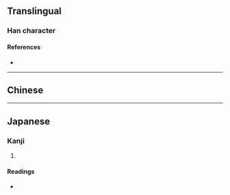 {{also|懺}}
{{character info/new}}
==Translingual==

===Han character===
{{Han char|rn=61|rad=心|as=15|sn=18|four=|canj=PJIM|ids=⿰忄韯}}

====References====
* {{Han ref|kx=0407.551|hdz=42366.140|uh=61F4|ud=25076}}

----

==Chinese==
{{zh-see|懺|v}}

----

==Japanese==

===Kanji===
{{ja-kanji|grade=|rs=心15}}

# {{rfdef|ja|sort=心15}}

====Readings====
* {{ja-readings|on=[[ざん]] (zan), [[さん]] (san)|kun=[[くいる]] (kuiru)}}